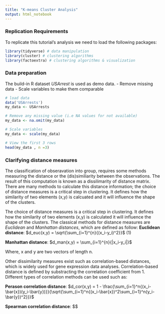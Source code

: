 ```yaml
---
title: "K-means Cluster Analysis"
output: html_notebook
---
```


### Replication Requirements
To replicate this tutorial's analysis we need to load the following packages:
```r
library(tidyverse) # data manipulation
library(cluster) # clustering algorithms
library(factoextra) # clustering algorithms & visualization
```


### Data preparation
The build-in R dataset *USArrest* is used as demo data.
  - Remove missing data
  - Scale variables to make them comparable
```r
# load data
data('USArrests')
my_data <- USArrests

# Remove any missing value (i.e NA values for not available)
my_data <- na.omit(my_data)

# Scale variables
my_data <- scale(my_data)

# View the first 3 rows
head(my_data , n =3)
```

### Clarifying distance measures
The classification of obseravation into group, requires some methods measuring the distance or the (dis)similiarity between the observations. The result of this computation is known as a dissilimarity of distance matrix. There are many methods to calculate this distance information; the choice of distance measures is a critical step in clustering. It defines how the similarity of two elements (x,y) is calcuated and it will influence the shape of the clusters.

The choice of distance measures is a critical step in clustering. It defines how the similarity of two elements (x,y) is calculated it will influence the shape of the clusters. The classical methods for distance measures are *Euclidean* and *Manhattan distances*, which are defined as follow:
**Euclidean distance**:
      $d_euc(x,y) = \sqrt{\sum_{i=1}^{n}{(x_i-y_i)^2}}$ (1)
      
**Manhattan distance**:
      $d_man(x,y) = \sum_{i=1}^{n}{|x_i-y_i|}$
      
Where, x and y are two vectors of length n.

Other dissimilarity measures exist such as correlation-based distances, which is widely used for gene expression data analyses. Correlation-based distance is defined by substracting the correlation coefficient from 1. Different types of correlation methods can be used such as:

**Perason correlation distance**:
      $d_cor(x,y) = 1 - \frac{\sum_{i=1}^n{(x_i-\bar{x})(y_i-\bar{y})}}{\sqrt{\sum_{i=1}^n{(x_i-\bar{x})^2\sum_{i=1}^n(y_i-\bar{y})^2}}}$
      
**Spearman correlation distance**:
      $$
      
    
      
      
      
      
      
      
      
      
      
    